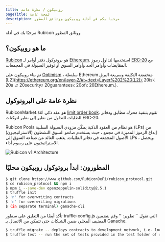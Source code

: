 ```yaml
---
title: روبيكون / نظرة عامة
pageTitle: لمحة عامة
description: مرحبا بكم في أدلة روبيكون ووثائق المطور
---
```


مرحبًا بك في أدلة Rubicon ووثائق المطور


<QuickLinks>
<QuickLink title="الأسئلة الشائعة" icon="installation" href="/faq" description="جديد في روبيكون? قم بزيارة الأسئلة الشائعة"></QuickLink>
<QuickLink
		title="أدلة"
		icon="presets"
		href="/guides/trade/trade"
		description="تعلم كيفية التجارة ، مبادلة ، جسر ، وتوفير السيولة على التطبيق روبيكون!"
	></QuickLink>
<QuickLink
		title="روبيكونماركت"
		icon="plugins"
		href="/api-guides/subgraphs/rubiconmarket-api"
		description="وثائق عقد دفتر الطلبات."
	></QuickLink>
<QuickLink
		title="واجهات برمجة التطبيقات"
		icon="theming"
		href="/api-guides/subgraphs/subgraphs"
		description="الاستعلام عن بيانات السوق مع الرسوم البيانية الفرعية أو التفاعل مع روبيكون باستخدام بيثون و روست سك"
	></QuickLink>
</QuickLinks>

## ما هو روبيكون؟

[Rubicon](https://rubicon.finance/) هو بروتوكول دفتر أوامر لـ [Ethereum](https://ethereum.org/en/). استخدمها لتداول رموز [ERC-20](https://ethereum.org/en/developers/docs/standards/tokens/erc-20/) مع المقايضات وأوامر الحد وأوامر السوق أو توفير السيولة في المجمعات.

تم بناء روبيكون على [Optimism](https://www.optimism.io/) ، سلسلة Ethereum منخفضة التكلفة وسريعة البرق [L2](https://ethereum.org/en/layer-2/#:~:text=Layer%202%20(L2)٪ 20is٪ 20a ،٪ 20security٪ 20guarantees٪ 20of٪ 20Ethereum.).

## نظرة عامة على البروتوكول

RubiconMarket.sol هو عقد ذكي [limit order book](https://en.wikipedia.org/wiki/Central_limit_order_book). تقوم بتنفيذ محرك مطابق ودفاتر الطلبات للتداول من نظير إلى نظير لتوكنات ERC-20.

Rubicon Pools هو نظام من العقود الذكية يمكّن مزودي السيولة السلبية (LPs) من إيداع الرموز المميزة في مجمع ، حيث يستخدم صانعو السوق النشطون (الاستراتيجيون) الأصول المجمعة في دفاتر الطلبات. يذهب العائد من صناعة السوق إلى LPs ، ويحصل الاستراتيجيون على رسوم أداء.

![Rubicon v1 Architecture](/assets/Rubicon_v1_RubiconMarket.png)

## المطورون: ابدأ بروتوكول روبيكون محليًا

```bash
$ git clone https://www.github.com/RubiconDeFi/rubicon_protocol.git   
$ cd rubicon_protocol && npm i
$ npm i --save-dev openzeppelin-solidity@2.5.1
$ truffle init
$ 'n' for overwriting contracts
$ 'n' for overwriting migrations
$ (in separate terminal) ganache-cli
```

تأكد أيضًا من التعليق على سطور truffle-config.js التي تقول `` تطوير: '' وقم بتضمين المضيف المحلي ضمن الشبكات حتى تتمكن من الاتصال بـ Ganache.

```bash
$ truffle migrate -- deploys contracts to development network, i.e. localhost
$ truffle test -- run the set of tests provided in the test folder of repo
```